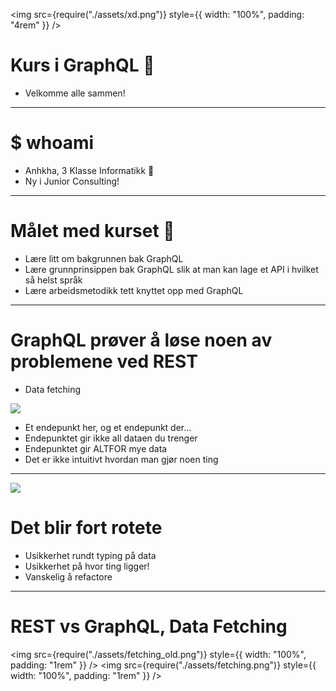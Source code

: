 

<Split>

<img
  src={require("./assets/xd.png")}
  style={{ width: "100%", padding: "4rem" }}
/>

# Kurs i GraphQL 🤯

</Split>

<Notes>

- Velkomme alle sammen!

</Notes>

---

# $ whoami

- Anhkha, 3 Klasse Informatikk :wave:
- Ny i Junior Consulting!

---

# Målet med kurset :rocket:

- Lære litt om bakgrunnen bak GraphQL
- Lære grunnprinsippen bak GraphQL slik at man kan lage et API i hvilket så helst språk
- Lære arbeidsmetodikk tett knyttet opp med GraphQL

---

# GraphQL prøver å løse noen av problemene ved REST

- Data fetching

<SplitRight>
<img
  src={require("./assets/rest_api.png")}
  style={{ width: "100%" }}
/>

<Steps>

- Et endepunkt her, og et endepunkt der...
- Endepunktet gir ikke all dataen du trenger
- Endepunktet gir ALTFOR mye data
- Det er ikke intuitivt hvordan man gjør noen ting

</Steps>
</SplitRight>

---

<SplitRight>
<img
  src={require("./assets/Peek 2021-04-17 14-02.gif")}
  style={{ width: "100%", padding: "1rem" }}
/>

# Det blir fort rotete

<Steps>

- Usikkerhet rundt typing på data
- Usikkerhet på hvor ting ligger!
- Vanskelig å refactore

</Steps>

</SplitRight>

---

# REST vs GraphQL, Data Fetching

<Split>

<img
  src={require("./assets/fetching_old.png")}
  style={{ width: "100%", padding: "1rem" }}
/>
<img
  src={require("./assets/fetching.png")}
  style={{ width: "100%", padding: "1rem" }}
/>

</Split>
